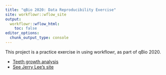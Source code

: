 ```yaml
---
title: "qBio 2020: Data Reproducibility Exercise"
site: workflowr::wflow_site
output:
  workflowr::wflow_html:
    toc: false
editor_options:
  chunk_output_type: console
---
```


This project is a practice exercise in using workflowr, as part of qBio 2020.

* [Teeth growth analysis](teeth.html)
* [See Jerry Lee's site](https://jerrylee-uc.github.io/myproject/index.html)
